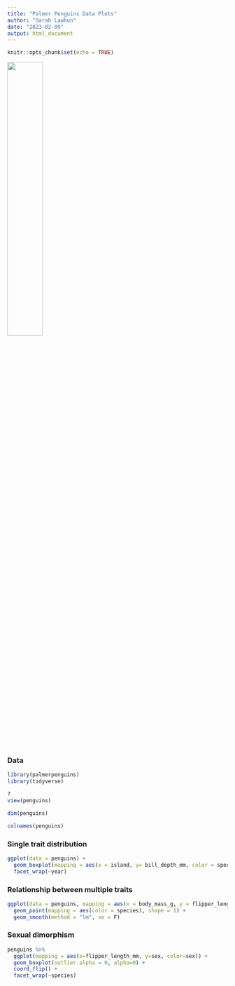 ```yaml
---
title: "Palmer Penguins Data Plots"
author: "Sarah Lawhun"
date: "2023-02-09"
output: html_document
---
```


```r
knitr::opts_chunk$set(echo = TRUE)
```
![](https://news.stonybrook.edu/wp-content/uploads/2022/01/gentoo-penguins.jpg){width=40%}

### Data

```r
library(palmerpenguins)
library(tidyverse)
```


```r
?
view(penguins)
```
```r
dim(penguins)
```
```r
colnames(penguins)
```

### Single trait distribution

```r
ggplot(data = penguins) + 
  geom_boxplot(mapping = aes(x = island, y= bill_depth_mm, color = species)) +
  facet_wrap(~year)
```

### Relationship between multiple traits


```r
ggplot(data = penguins, mapping = aes(x = body_mass_g, y = flipper_length_mm)) + 
  geom_point(mapping = aes(color = species), shape = 1) +
  geom_smooth(method = "lm", se = F)
```

### Sexual dimorphism

```r
penguins %>%
  ggplot(mapping = aes(x=flipper_length_mm, y=sex, color=sex)) +
  geom_boxplot(outlier.alpha = 0, alpha=0) +
  coord_flip() +
  facet_wrap(~species)
```
